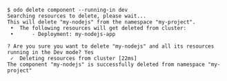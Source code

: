 ```shell
$ odo delete component --running-in dev
Searching resources to delete, please wait...
This will delete "my-nodejs" from the namespace "my-project".
 •  The following resources will get deleted from cluster:
 •      - Deployment: my-nodejs-app

? Are you sure you want to delete "my-nodejs" and all its resources running in the Dev mode? Yes
 ✓  Deleting resources from cluster [22ms]
The component "my-nodejs" is successfully deleted from namespace "my-project"
```
